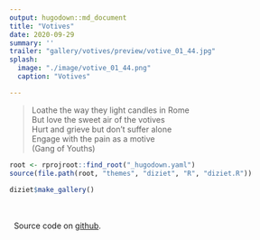 ```yaml
---
output: hugodown::md_document
title: "Votives"
date: 2020-09-29
summary: ''
trailer: "gallery/votives/preview/votive_01_44.jpg"
splash:
  image: "./image/votive_01_44.png"
  caption: "Votives"

---
```


> Loathe the way they light candles in Rome <br>
But love the sweet air of the votives <br>
Hurt and grieve but don't suffer alone <br>
Engage with the pain as a motive <br>
(Gang of Youths)


```r
root <- rprojroot::find_root("_hugodown.yaml")
source(file.path(root, "themes", "diziet", "R", "diziet.R"))
```

```r
diziet$make_gallery()
```

<br><br>
&nbsp; Source code on [github](https://github.com/djnavarro/votives).

